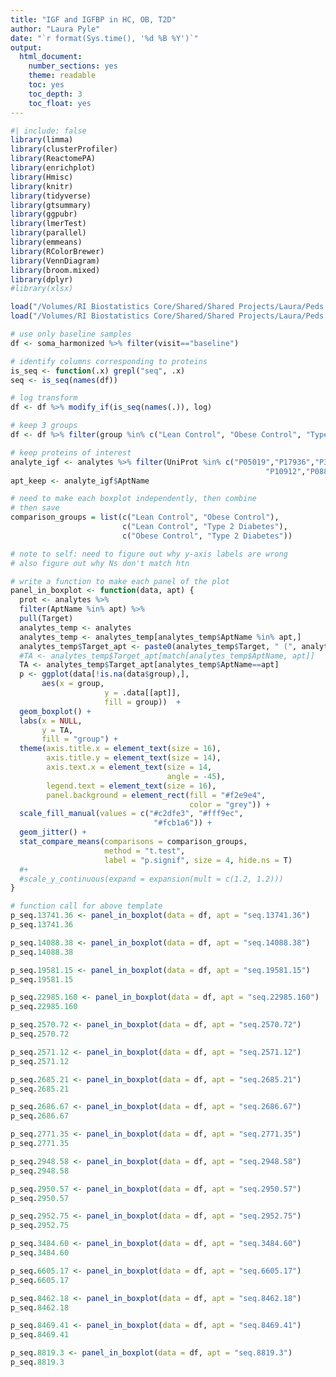 ```yaml
---
title: "IGF and IGFBP in HC, OB, T2D"
author: "Laura Pyle"
date: "`r format(Sys.time(), '%d %B %Y')`"
output:
  html_document:
    number_sections: yes
    theme: readable
    toc: yes
    toc_depth: 3
    toc_float: yes    
---
```


```r
#| include: false
library(limma)
library(clusterProfiler)
library(ReactomePA)
library(enrichplot)
library(Hmisc)
library(knitr)
library(tidyverse)
library(gtsummary)
library(ggpubr)
library(lmerTest)
library(parallel)
library(emmeans)
library(RColorBrewer)
library(VennDiagram)
library(broom.mixed)
library(dplyr)
#library(xlsx)
```

```r
load("/Volumes/RI Biostatistics Core/Shared/Shared Projects/Laura/Peds Endo/Petter Bjornstad/Data Harmonization/Harmonized SomaScan/soma_harmonized.RData")
load("/Volumes/RI Biostatistics Core/Shared/Shared Projects/Laura/Peds Endo/Petter Bjornstad/Data Harmonization/Harmonized SomaScan/analytes.RData")

# use only baseline samples
df <- soma_harmonized %>% filter(visit=="baseline")

# identify columns corresponding to proteins
is_seq <- function(.x) grepl("seq", .x)
seq <- is_seq(names(df))

# log transform
df <- df %>% modify_if(is_seq(names(.)), log)

# keep 3 groups
df <- df %>% filter(group %in% c("Lean Control", "Obese Control", "Type 2 Diabetes"))

# keep proteins of interest
analyte_igf <- analytes %>% filter(UniProt %in% c("P05019","P17936","P35858","P01241","P18065","P22692","P24593",
                                                         "P10912","P08833","P24592","P01019"))
apt_keep <- analyte_igf$AptName


```

```r
# need to make each boxplot independently, then combine
# then save
comparison_groups = list(c("Lean Control", "Obese Control"),
                         c("Lean Control", "Type 2 Diabetes"),
                         c("Obese Control", "Type 2 Diabetes"))

# note to self: need to figure out why y-axis labels are wrong
# also figure out why Ns don't match htn

# write a function to make each panel of the plot
panel_in_boxplot <- function(data, apt) {
  prot <- analytes %>%
  filter(AptName %in% apt) %>%
  pull(Target)
  analytes_temp <- analytes
  analytes_temp <- analytes_temp[analytes_temp$AptName %in% apt,]
  analytes_temp$Target_apt <- paste0(analytes_temp$Target, " (", analytes_temp$AptName, ")")
  #TA <- analytes_temp$Target_apt[match[analytes_temp$AptName, apt]]
  TA <- analytes_temp$Target_apt[analytes_temp$AptName==apt]
  p <- ggplot(data[!is.na(data$group),],
       aes(x = group,
                     y = .data[[apt]],
                     fill = group))  +
  geom_boxplot() +  
  labs(x = NULL,
       y = TA,
       fill = "group") + 
  theme(axis.title.x = element_text(size = 16),
        axis.title.y = element_text(size = 14),
        axis.text.x = element_text(size = 14,
                                   angle = -45), 
        legend.text = element_text(size = 16),
        panel.background = element_rect(fill = "#f2e9e4",
                                        color = "grey")) + 
  scale_fill_manual(values = c("#c2dfe3", "#fff9ec",
                                "#fcb1a6")) +
  geom_jitter() +
  stat_compare_means(comparisons = comparison_groups,
                     method = "t.test",
                     label = "p.signif", size = 4, hide.ns = T)   
  #+ 
  #scale_y_continuous(expand = expansion(mult = c(1.2, 1.2)))
}

# function call for above template
p_seq.13741.36 <- panel_in_boxplot(data = df, apt = "seq.13741.36")
p_seq.13741.36

p_seq.14088.38 <- panel_in_boxplot(data = df, apt = "seq.14088.38")
p_seq.14088.38

p_seq.19581.15 <- panel_in_boxplot(data = df, apt = "seq.19581.15")
p_seq.19581.15

p_seq.22985.160 <- panel_in_boxplot(data = df, apt = "seq.22985.160")
p_seq.22985.160

p_seq.2570.72 <- panel_in_boxplot(data = df, apt = "seq.2570.72")
p_seq.2570.72

p_seq.2571.12 <- panel_in_boxplot(data = df, apt = "seq.2571.12")
p_seq.2571.12

p_seq.2685.21 <- panel_in_boxplot(data = df, apt = "seq.2685.21")
p_seq.2685.21

p_seq.2686.67 <- panel_in_boxplot(data = df, apt = "seq.2686.67")
p_seq.2686.67

p_seq.2771.35 <- panel_in_boxplot(data = df, apt = "seq.2771.35")
p_seq.2771.35

p_seq.2948.58 <- panel_in_boxplot(data = df, apt = "seq.2948.58")
p_seq.2948.58

p_seq.2950.57 <- panel_in_boxplot(data = df, apt = "seq.2950.57")
p_seq.2950.57

p_seq.2952.75 <- panel_in_boxplot(data = df, apt = "seq.2952.75")
p_seq.2952.75

p_seq.3484.60 <- panel_in_boxplot(data = df, apt = "seq.3484.60")
p_seq.3484.60

p_seq.6605.17 <- panel_in_boxplot(data = df, apt = "seq.6605.17")
p_seq.6605.17

p_seq.8462.18 <- panel_in_boxplot(data = df, apt = "seq.8462.18")
p_seq.8462.18

p_seq.8469.41 <- panel_in_boxplot(data = df, apt = "seq.8469.41")
p_seq.8469.41

p_seq.8819.3 <- panel_in_boxplot(data = df, apt = "seq.8819.3")
p_seq.8819.3
```

